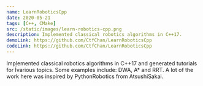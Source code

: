 ```yaml
---
name: LearnRoboticsCpp
date: 2020-05-21
tags: [C++, CMake]
src: /static/images/learn-robotics-cpp.png
description: Implemented classical robotics algorithms in C++17.
demoLink: https://github.com/CtfChan/LearnRoboticsCpp
codeLink: https://github.com/CtfChan/LearnRoboticsCpp
---
```


Implemented classical robotics algorithms in C++17 and generated tutorials for
Ívarious topics. Some examples include: DWA, A\* and RRT. A lot of the work here was inspired by PythonRobotics
from AtsushiSakai.

